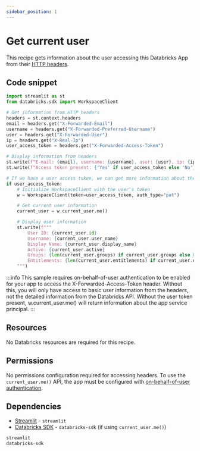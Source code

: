 ```yaml
---
sidebar_position: 1
---
```


# Get current user

This recipe gets information about the user accessing this Databricks App from their [HTTP headers](https://docs.databricks.com/en/dev-tools/databricks-apps/app-development.html#what-http-headers-are-passed-to-databricks-apps).

## Code snippet

```python title="app.py"
import streamlit as st
from databricks.sdk import WorkspaceClient

# Get information from HTTP headers
headers = st.context.headers
email = headers.get("X-Forwarded-Email")
username = headers.get("X-Forwarded-Preferred-Username")
user = headers.get("X-Forwarded-User")
ip = headers.get("X-Real-Ip")
user_access_token = headers.get("X-Forwarded-Access-Token")

# Display information from headers
st.write(f"E-mail: {email}, username: {username}, user: {user}, ip: {ip}")
st.write(f"Access token present: {'Yes' if user_access_token else 'No'}")

# If we have a user access token, we can get more information about the user
if user_access_token:
    # Initialize WorkspaceClient with the user's token
    w = WorkspaceClient(token=user_access_token, auth_type="pat")

    # Get current user information
    current_user = w.current_user.me()

    # Display user information
    st.write(f"""
        User ID: {current_user.id}
        Username: {current_user.user_name}
        Display Name: {current_user.display_name}
        Active: {current_user.active}
        Groups: {len(current_user.groups) if current_user.groups else 0} groups
        Entitlements: {len(current_user.entitlements) if current_user.entitlements else 0} entitlements
    """)
```

:::info
This sample requires on-behalf-of-user authentication to be enabled for your app to access the X-Forwarded-Access-Token header. Without this, you will only have access to basic user information from the headers, not the detailed information from the Databricks API. Without the user token present, w.current_user.me() will return information about the app service principal.
:::

## Resources

No Databricks resources are required for this recipe.

## Permissions

No permissions configuration required for accessing headers. To use the `current_user.me()` API, the app must be configured with [on-behalf-of-user authentication](https://docs.databricks.com/aws/en/dev-tools/databricks-apps/app-development#-using-the-databricks-apps-authorization-model).

## Dependencies

- [Streamlit](https://pypi.org/project/streamlit/) - `streamlit`
- [Databricks SDK](https://pypi.org/project/databricks-sdk/) - `databricks-sdk` (if using `current_user.me()`)

```python title="requirements.txt"
streamlit
databricks-sdk
```

